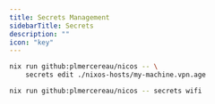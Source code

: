 ```yaml
---
title: Secrets Management
sidebarTitle: Secrets
description: ""
icon: "key"
---
```


<RequestExample>

```bash Edit a machine's wireguard private key
nix run github:plmercereau/nicos -- \
    secrets edit ./nixos-hosts/my-machine.vpn.age
```

</RequestExample>

<ResponseExample>

```bash Edit and update the wifi networks
nix run github:plmercereau/nicos -- secrets wifi
```

</ResponseExample>

